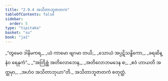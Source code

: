 ```yaml
---
title: "2.9.4 အသိတာဘူဇာတက"
tableOfContents: false
sidebar:
  order: 5
type: "tipitaka"
basket: "su"
book: "ja1"
---
```



<DynamicBreadcrumb />

<Division number="167" book="ja1">

<Paragraph number="611" type="verses" book="ja1">
_“တွမေဝ ဒါနိမကရ,_  
_ယံ ကာမော ဗျဂမာ တယိ;_  
_သောယံ အပ္ပဋိသန္ဓိကော,_  
_ခရဆိန္နံဝ ရေနုကံ”._  

</Paragraph>

</Division>
<Division number="168" book="ja1">

<Paragraph number="612" type="verses" book="ja1">
_“အတြိစ္ဆံ အတိလောဘေန,_  
_အတိလောဘမဒေန စ;_  
_ဧဝံ ဟာယတိ အတ္ထမှာ,_  
_အဟံဝ အသိတာဘုယာ”တိ._  


</Paragraph>
</Division>

<Paragraph number="613" type="center" book="ja1">
အသိတာဘူဇာတကံ စတုတ္ထံ.
</Paragraph>